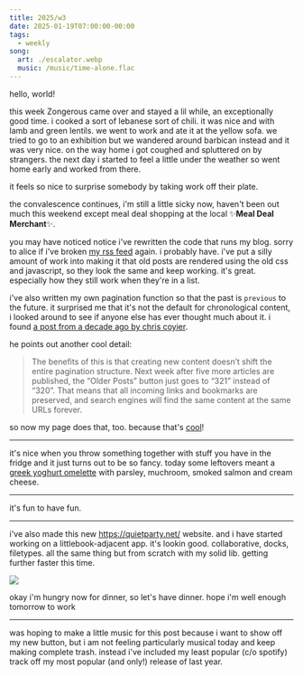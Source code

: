 ```yaml
---
title: 2025/w3
date: 2025-01-19T07:00:00-00:00
tags:
  - weekly
song:
  art: ./escalator.webp
  music: /music/time-alone.flac
---
```


hello, world!

this week Zongerous came over and stayed a lil while, an exceptionally good
time. i cooked a sort of lebanese sort of chili. it was nice and with lamb and
green lentils. we went to work and ate it at the yellow sofa. we tried to go to
an exhibition but we wandered around barbican instead and it was very nice. on
the way home i got coughed and spluttered on by strangers. the next day i
started to feel a little under the weather so went home early and worked from
there.

it feels so nice to surprise somebody by taking work off their plate.

the convalescence continues, i'm still a little sicky now, haven't been out much
this weekend except meal deal shopping at the local ✨**Meal Deal Merchant**✨.

you may have noticed notice i've rewritten the code that runs my blog. sorry to
alice if i've broken [my rss feed](/feed.xml) again. i probably have. i've put a
silly amount of work into making it that old posts are rendered using the old
css and javascript, so they look the same and keep working. it's great.
especially how they still work when they're in a list.

i've also written my own pagination function so that the past is `previous` to
the future. it surprised me that it's not the default for chronological content,
i looked around to see if anyone else has ever thought much about it. i found [a
post from a decade ago by chris
coyier](https://css-tricks.com/musings-on-paginating-chronological-content/).

he points out another cool detail:

> The benefits of this is that creating new content doesn’t shift the entire
> pagination structure. Next week after five more articles are published, the
> “Older Posts” button just goes to “321” instead of “320”. That means that all
> incoming links and bookmarks are preserved, and search engines will find the
> same content at the same URLs forever.

so now my page does that, too. because that's
[cool](https://www.w3.org/Provider/Style/URI)!

---

it's nice when you throw something together with stuff you have in the fridge
and it just turns out to be so fancy. today some leftovers meant a [greek yoghurt
omelette](/2024/01/28/yrs-23-wks-4/) with parsley, muchroom, smoked salmon and cream cheese.

---

it's fun to have fun.

---

i've also made this new https://quietparty.net/ website. and i have started
working on a littlebook-adjacent app. it's lookin good. collaborative, docks,
filetypes. all the same thing but from scratch with my solid lib. getting
further faster this time.

![](./2025-01-19-18-51-03.png)

okay i'm hungry now for dinner, so let's have dinner. hope i'm well enough
tomorrow to work

---

was hoping to make a little music for this post because i want to show off my
new button, but i am not feeling particularly musical today and keep making
complete trash. instead i've included my least popular (c/o spotify) track off
my most popular (and only!) release of last year.
